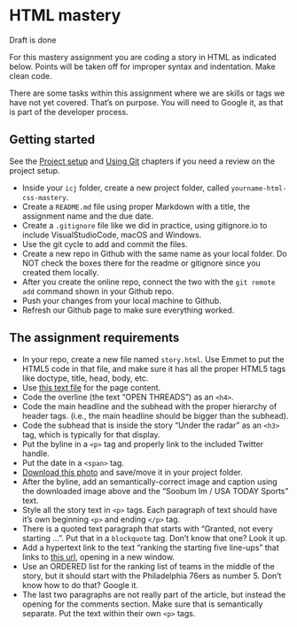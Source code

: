 # HTML mastery

::: callout
Draft is done
:::

For this mastery assignment you are coding a story in HTML as indicated below. Points will be taken off for improper syntax and indentation. Make clean code.

There are some tasks within this assignment where we are skills or tags we have not yet covered. That's on purpose. You will need to Google it, as that is part of the developer process.

## Getting started

See the [Project setup](git-01-project.qmd) and [Using Git](git-02-cycle.qmd) chapters if you need a review on the project setup.

- Inside your `icj` folder, create a new project folder, called `yourname-html-css-mastery`.
- Create a `README.md` file using proper Markdown with a title, the assignment name and the due date.
- Create a `.gitignore` file like we did in practice, using gitignore.io to include VisualStudioCode, macOS and Windows. 
- Use the git cycle to add and commit the files.
- Create a new repo in Github with the same name as your local folder. Do NOT check the boxes there for the readme or gitignore since you created them locally.
- After you create the online repo, connect the two with the `git remote add` command shown in your Github repo.
- Push your changes from your local machine to Github.
- Refresh our Github page to make sure everything worked.

## The assignment requirements

- In your repo, create a new file named `story.html`. Use Emmet to put the HTML5 code in that file, and make sure it has all the proper HTML5 tags like doctype, title, head, body, etc.
- Use [this text file](resources/html-mastery-text.txt) for the page content.
- Code the overline (the text "OPEN THREADS") as an `<h4>`.
- Code the main headline and the subhead with the proper hierarchy of header tags. (i.e., the main headline should be bigger than the subhead).
- Code the subhead that is inside the story "Under the radar" as an `<h3>` tag, which is typically for that display.
- Put the byline in a `<p>` tag and properly link to the included Twitter handle.
- Put the date in a `<span>` tag.
- [Download this photo](resources/spurs.jpg){download="spurs.jpg"} and save/move it in your project folder.
- After the byline, add an semantically-correct image and caption using the downloaded image above and the "Soobum Im / USA TODAY Sports" text.
- Style all the story text in `<p>` tags. Each paragraph of text should have it's own beginning `<p>` and ending `</p>` tag.
- There is a quoted text paragraph that starts with "Granted, not every starting ...". Put that in a `blockquote` tag. Don't know that one? Look it up.
- Add a hypertext link to the text "ranking the starting five line-ups" that links to [this url](https://bleacherreport.com/articles/2789035-ranking-every-nba-teams-projected-starting-5-after-free-agency#slide7), opening in a new window.
- Use an ORDERED list for the ranking list of teams in the middle of the story, but it should start with the Philadelphia 76ers as number 5. Don't know how to do that? Google it.
- The last two paragraphs are not really part of the article, but instead the opening for the comments section. Make sure that is semantically separate. Put the text within their own `<p>` tags.
